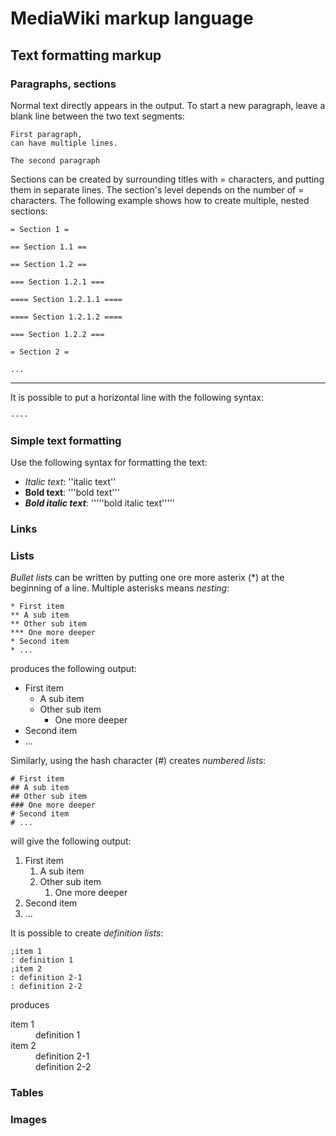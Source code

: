 = MediaWiki markup language =

== Text formatting markup ==

=== Paragraphs, sections ===

Normal text directly appears in the output. To start a new paragraph,
leave a blank line between the two text segments:

<pre>
First paragraph, 
can have multiple lines.

The second paragraph
</pre>

Sections can be created by surrounding titles with = characters,
and putting them in separate lines. The section's level depends
on the number of = characters. The following example shows
how to create multiple, nested sections:

<pre>
= Section 1 =

== Section 1.1 ==

== Section 1.2 ==

=== Section 1.2.1 ===

==== Section 1.2.1.1 ====

==== Section 1.2.1.2 ====

=== Section 1.2.2 ===

= Section 2 =

...
</pre>

----

It is possible to put a horizontal line with the following syntax:
<pre>----</pre>

=== Simple text formatting ===

Use the following syntax for formatting the text:
 
* ''Italic text'': &apos;&apos;italic text&apos;&apos;
* '''Bold text''': &apos;&apos;&apos;bold text&apos;&apos;&apos;
* '''''Bold italic text''''': &apos;&apos;&apos;&apos;&apos;bold italic text&apos;&apos;&apos;&apos;&apos;

=== Links ===

=== Lists ===

''Bullet lists'' can be written by putting one ore more asterix (*) at
the beginning of a line. Multiple asterisks means ''nesting'':

<pre>
* First item
** A sub item
** Other sub item
*** One more deeper
* Second item
* ...
</pre>

produces the following output:

* First item
** A sub item
** Other sub item
*** One more deeper
* Second item
* ...

Similarly, using the hash character (#) creates ''numbered lists'':

<pre>
# First item
## A sub item
## Other sub item
### One more deeper
# Second item
# ...
</pre>

will give the following output:

# First item
## A sub item
## Other sub item
### One more deeper
# Second item
# ...

It is possible to create ''definition lists'':

<pre>
;item 1
: definition 1
;item 2
: definition 2-1
: definition 2-2
</pre>

produces

;item 1
: definition 1
;item 2
: definition 2-1
: definition 2-2

=== Tables ===

=== Images ===
